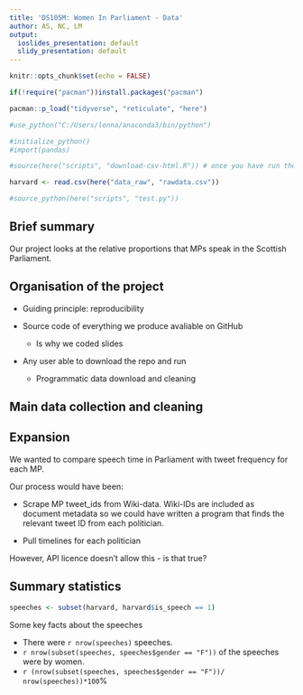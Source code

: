 ---
title: 'DS105M: Women In Parliament - Data'
author: AS, NC, LM
output:
  ioslides_presentation: default
  slidy_presentation: default
---

```{r setup, include=FALSE}
knitr::opts_chunk$set(echo = FALSE)
```

```{r packages, include=FALSE}
if(!require("pacman"))install.packages("pacman")

pacman::p_load("tidyverse", "reticulate", "here")

#use_python("C:/Users/lenna/anaconda3/bin/python")

#initialize_python()
#import(pandas)
```


```{r data, include=FALSE}
#source(here("scripts", "download-csv-html.R")) # once you have run the script once, you can comment out this line by typing "#" in front of it. Doing this will mean the data loads directly from your local data_raw folder rather than downloading every time. 

harvard <- read.csv(here("data_raw", "rawdata.csv"))

#source_python(here("scripts", "test.py"))
```

## Brief summary 

Our project looks at the relative proportions that MPs speak in the Scottish Parliament. 

## Organisation of the project

* Guiding principle: reproducibility 

* Source code of everything we produce avaliable on GitHub 
  * Is why we coded slides 
  
* Any user able to download the repo and run
  * Programmatic data download and cleaning 


## Main data collection and cleaning 

## Expansion 

We wanted to compare speech time in Parliament with tweet frequency for each MP. 

Our process would have been: 

* Scrape MP tweet_ids from Wiki-data. Wiki-IDs are included as document metadata so we could have written a program that finds the relevant tweet ID from each politician. 

* Pull timelines for each politician 

However, API licence doesn't allow this - is that true?

## Summary statistics

```{r}
speeches <- subset(harvard, harvard$is_speech == 1)
```

Some key facts about the speeches

* There were `r nrow(speeches)` speeches.
* `r nrow(subset(speeches, speeches$gender == "F"))` of the speeches were by women.
* `r (nrow(subset(speeches, speeches$gender == "F"))/ nrow(speeches))*100`%


